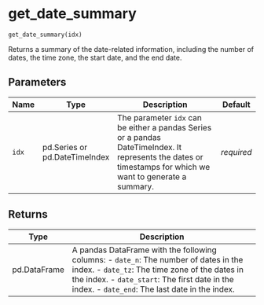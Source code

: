 # get_date_summary { #pytimetk.get_date_summary }

`get_date_summary(idx)`

Returns a summary of the date-related information, including the number of dates, the time zone, the start
date, and the end date.

## Parameters

| Name   | Type                          | Description                                                                                                                                                 | Default    |
|--------|-------------------------------|-------------------------------------------------------------------------------------------------------------------------------------------------------------|------------|
| `idx`  | pd.Series or pd.DateTimeIndex | The parameter `idx` can be either a pandas Series or a pandas DateTimeIndex. It represents the dates or timestamps for which we want to generate a summary. | _required_ |

## Returns

| Type         | Description                                                                                                                                                                                                                                |
|--------------|--------------------------------------------------------------------------------------------------------------------------------------------------------------------------------------------------------------------------------------------|
| pd.DataFrame | A pandas DataFrame with the following columns:  - `date_n`: The number of dates in the index. - `date_tz`: The time zone of the dates in the index. - `date_start`: The first date in the index. - `date_end`: The last date in the index. |
